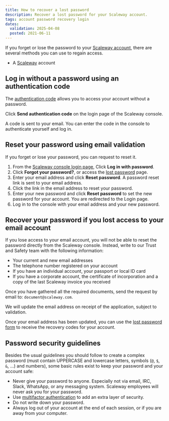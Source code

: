 ```yaml
---
title: How to recover a lost password
description: Recover a lost password for your Scaleway account.
tags: account password recovery login
dates:
  validation: 2025-04-08
  posted: 2021-06-11
---
```



If you forget or lose the password to your [Scaleway account](https://console.scaleway.com), there are several methods you can use to regain access.

<Requirements />

- A [Scaleway](https://www.scaleway.com/en/) account

## Log in without a password using an authentication code

The [authentication code](/account/how-to/log-in-to-the-console/#how-to-log-in-with-an-authentication-code) allows you to access your account without a password.

Click **Send authentication code** on the login page of the Scaleway console.

A code is sent to your email. You can enter the code in the console to authenticate yourself and log in.

## Reset your password using email validation

If you forget or lose your password, you can request to reset it.

1. From the [Scaleway console login page](https://account.scaleway.com/), Click **Log in with password**.
1. Click **Forgot your password?**, or access the [lost password](https://console.scaleway.com/forgot-password/) page.
2. Enter your email address and click **Reset password**. A password reset link is sent to your email address.
3. Click the link in the email address to reset your password.
4. Enter your new password and click **Reset password** to set the new password for your account. You are redirected to the Login page.
5. Log in to the console with your email address and your new password.

## Recover your password if you lost access to your email account

If you lose access to your email account, you will not be able to reset the password directly from the Scaleway console. Instead, write to our Trust and Safety team with the following information:

- Your current and new email addresses
- The telephone number registered on your account
- If you have an individual account, your passport or local ID card
- If you have a corporate account, the certificate of incorporation and a copy of the last Scaleway invoice you received

Once you have gathered all the required documents, send the request by email to: `document@scaleway.com`.

We will update the email address on receipt of the application, subject to validation.

Once your email address has been updated, you can use the [lost password form](https://console.scaleway.com/forgot-password) to receive the recovery codes for your account.

## Password security guidelines

Besides the usual guidelines you should follow to create a complex password (must contain UPPERCASE and lowercase letters, symbols (`@`, `$`, `&`, …) and numbers), some basic rules exist to keep your password and your account safe:

  - Never give your password to anyone. Especially not via email, IRC, Slack, WhatsApp, or any messaging system. Scaleway employees will never ask you for your password.
  - Use [multifactor authentication](https://console.scaleway.com/account/profile) to add an extra layer of security.
  - Do not write down your password.
  - Always log out of your account at the end of each session, or if you are away from your computer.